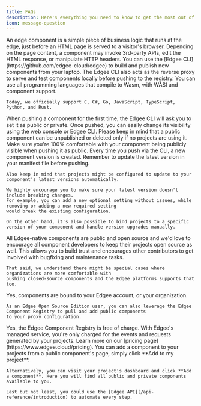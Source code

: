 ```yaml
---
title: FAQs
description: Here's everything you need to know to get the most out of the Edgee Component Registry as a component developer.
icon: message-question
---
```



<EdgeeSdk />

<AccordionGroup>
  <Accordion title="What is an edge component??">
    An edge component is a simple piece of business logic that runs at the edge, just before an HTML page is served to a visitor's browser.
    Depending on the page content, a component may invoke 3rd-party APIs, edit the HTML response, or manipulate HTTP headers.
  </Accordion>

  <Accordion title="What tooling is available for local development and testing?">
    You can use the [Edgee CLI](https://github.com/edgee-cloud/edgee) to build and publish new components from your laptop.
    The Edgee CLI also acts as the reverse proxy to serve and test components locally before pushing to the registry.
  </Accordion>

  <Accordion title="What programming languages can I use to develop a new component?">
    You can use all programming languages that compile to Wasm, with WASI and component support.
    
    Today, we officially support C, C#, Go, JavaScript, TypeScript, Python, and Rust.
  </Accordion>

  <Accordion title="How do I keep a component private? And how do I make it public?">
    When pushing a component for the first time, the Edgee CLI will ask you to set it as public or private.
    Once pushed, you can easily change its visibility using the web console or Edgee CLI.
    Please keep in mind that a public component can be unpublished or deleted only if  no projects are using it.
    Make sure you're 100% comfortable with your component being publicly visible when pushing it as public.
  </Accordion>

  <Accordion title="How do I push different versions of my component to the registry?">
    Every time you push via the CLI, a new component version is created.
    Remember to update the latest version in your manifest file before pushing.

    Also keep in mind that projects might be configured to update to your component's latest versions automatically.
    
    We highly encourage you to make sure your latest version doesn't include breaking changes.
    For example, you can add a new optional setting without issues, while removing or adding a new required setting
    would break the existing configuration.

    On the other hand, it's also possible to bind projects to a specific version of your component and handle version upgrades manually.
  </Accordion>

  <Accordion title="Does my public component need to be open source?">
    All Edgee-native components are public and open source and we'd love to encourage all component developers to keep their
    projects open source as well. This allows you to build trust and encourages other contributors to get involved with bugfixing
    and maintenance tasks.
    
    That said, we understand there might be special cases where organizations are more comfortable with
    pushing closed-source components and the Edgee platforms supports that too.
  </Accordion>

  <Accordion title="Do I need an Edgee account to create and publish components?">
    Yes, components are bound to your Edgee account, or your organization.
    
    As an Edgee Open Source Edition user, you can also leverage the Edgee Component Registry to pull and add public components
    to your proxy configuration.
  </Accordion>

  <Accordion title="Can I use the Edgee Component Registry for free?">
    Yes, the Edgee Component Registry is free of charge.
    With Edgee's managed service, you're only charged for the events and requests generated by your projects.
    Learn more on our [pricing page](https://www.edgee.cloud/pricing).
  </Accordion>

  <Accordion title="How do I use components published by other developers in my Edgee project?">
    You can add a component to your projects from a public component's page, simply click **Add to my project**.
    
    Alternatively, you can visit your project's dashboard and click **Add a component**. Here you will find all public and private components available to you.
    
    Last but not least, you could use the [Edgee API](/api-reference/introduction) to automate every step.
  </Accordion>

</AccordionGroup>
